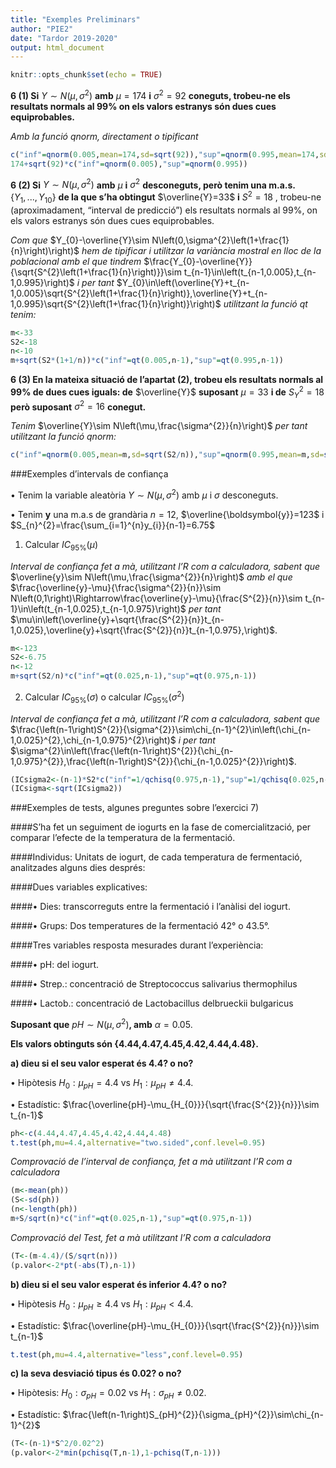 ---
title: "Exemples Preliminars"
author: "PIE2"
date: "Tardor 2019-2020"
output: html_document
---

```{r setup, include=FALSE}
knitr::opts_chunk$set(echo = TRUE)
```

**6 (1)  Si** $Y\sim N\left(\mu,\sigma^{2}\right)$ **amb** $\mu=174$ **i** $\sigma^{2}=92$ **coneguts,  trobeu-ne els resultats normals al 99% on els valors estranys són dues cues equiprobables.**

*Amb la funció qnorm, directament o tipificant*

```{r}
c("inf"=qnorm(0.005,mean=174,sd=sqrt(92)),"sup"=qnorm(0.995,mean=174,sd=sqrt(92)))
174+sqrt(92)*c("inf"=qnorm(0.005),"sup"=qnorm(0.995))
```

**6 (2)  Si** $Y\sim N\left(\mu,\sigma^{2}\right)$ **amb** $\mu$ **i** $\sigma^{2}$ **desconeguts,  però tenim una m.a.s.** $\left\{ Y_{1},...,Y_{10}\right\}$  **de la que s'ha obtingut** $\overline{Y}=33$ **i** $S^{2}=18$ , trobeu-ne (aproximadament,  “interval de predicció”) els resultats normals al 99%,  on els valors estranys són dues cues equiprobables.

*Com que* $Y_{0}-\overline{Y}\sim N\left(0,\sigma^{2}\left(1+\frac{1}{n}\right)\right)$ *hem de tipificar i utilitzar la variància mostral en lloc de la poblacional amb el que tindrem* $\frac{Y_{0}-\overline{Y}}{\sqrt{S^{2}\left(1+\frac{1}{n}\right)}}\sim t_{n-1}\in\left(t_{n-1,0.005},t_{n-1,0.995}\right)$ *i per tant* $Y_{0}\in\left(\overline{Y}+t_{n-1,0.005}\sqrt{S^{2}\left(1+\frac{1}{n}\right)},\overline{Y}+t_{n-1,0.995}\sqrt{S^{2}\left(1+\frac{1}{n}\right)}\right)$ *utilitzant la funció qt tenim:*

```{r}
m<-33
S2<-18
n<-10
m+sqrt(S2*(1+1/n))*c("inf"=qt(0.005,n-1),"sup"=qt(0.995,n-1))
```

**6 (3)  En la mateixa situació de l'apartat (2),  trobeu els resultats normals al 99% de dues cues iguals: de** $\overline{Y}$ **suposant** $\mu=33$ **i de** $S_{Y}^{2}=18$  **però suposant** $\sigma^{2}=16$ **conegut.**

*Tenim* $\overline{Y}\sim N\left(\mu,\frac{\sigma^{2}}{n}\right)$ *per tant utilitzant la funció qnorm:*

```{r}
c("inf"=qnorm(0.005,mean=m,sd=sqrt(S2/n)),"sup"=qnorm(0.995,mean=m,sd=sqrt(S2/n)))
```

###Exemples d'intervals de confiança

• Tenim la variable aleatòria $Y\sim N\left(\mu,\sigma^{2}\right)$ amb $\mu$ i $\sigma$ desconeguts.

• Tenim $\boldsymbol{y}$ una m.a.s de grandària $n=12$,  $\overline{\boldsymbol{y}}=123$ i $S_{n}^{2}=\frac{\sum_{i=1}^{n}y_{i}}{n-1}=6.75$

1. Calcular $IC_{95\%}\left(\mu\right)$

*Interval de confiança fet a mà, utilitzant l'R com a calculadora, sabent que* $\overline{y}\sim N\left(\mu,\frac{\sigma^{2}}{n}\right)$ *amb el que* $\frac{\overline{y}-\mu}{\frac{\sigma^{2}}{n}}\sim N\left(0,1\right)\Rightarrow\frac{\overline{y}-\mu}{\frac{S^{2}}{n}}\sim t_{n-1}\in\left(t_{n-1,0.025},t_{n-1,0.975}\right)$ *per tant* $\mu\in\left(\overline{y}+\sqrt{\frac{S^{2}}{n}}t_{n-1,0.025},\overline{y}+\sqrt{\frac{S^{2}}{n}}t_{n-1,0.975},\right)$. 

```{r}
m<-123
S2<-6.75
n<-12
m+sqrt(S2/n)*c("inf"=qt(0.025,n-1),"sup"=qt(0.975,n-1))
```

2. Calcular $IC_{95\%}\left(\sigma\right)$ o calcular $IC_{95\%}\left(\sigma^{2}\right)$

*Interval de confiança fet a mà, utilitzant l'R com a calculadora, sabent que* $\frac{\left(n-1\right)S^{2}}{\sigma^{2}}\sim\chi_{n-1}^{2}\in\left(\chi_{n-1,0.025}^{2},\chi_{n-1,0.975}^{2}\right)$ *i per tant* $\sigma^{2}\in\left(\frac{\left(n-1\right)S^{2}}{\chi_{n-1,0.975}^{2}},\frac{\left(n-1\right)S^{2}}{\chi_{n-1,0.025}^{2}}\right)$.

```{r}
(ICsigma2<-(n-1)*S2*c("inf"=1/qchisq(0.975,n-1),"sup"=1/qchisq(0.025,n-1)))
(ICsigma<-sqrt(ICsigma2))
```

###Exemples de tests, algunes preguntes sobre l'exercici 7)

####S'ha fet un seguiment de iogurts en la fase de comercialització,  per comparar l'efecte de la temperatura de la fermentació. 

####Individus: Unitats de iogurt,  de cada temperatura de fermentació,  analitzades alguns dies després:

####Dues variables explicatives:

####• Dies: transcorreguts entre la fermentació i l'anàlisi del iogurt.

####• Grups: Dos temperatures de la fermentació 42° o 43.5°.

####Tres variables resposta mesurades durant l'experiència: 

####• pH: del iogurt. 

####• Strep.: concentració de Streptococcus salivarius thermophilus 

####• Lactob.: concentració de Lactobacillus delbrueckii bulgaricus 

**Suposant que** $pH\sim N\left(\mu,\sigma^{2}\right)$**,  amb** $\alpha=0.05$.

**Els valors obtinguts són {4.44,4.47,4.45,4.42,4.44,4.48}.**

**a) dieu si el seu valor esperat és 4.4? o no?**

• Hipòtesis $H_{0}:\mu_{pH}=4.4$ vs $H_{1}:\mu_{pH}\neq4.4$.

• Estadístic: $\frac{\overline{pH}-\mu_{H_{0}}}{\sqrt{\frac{S^{2}}{n}}}\sim t_{n-1}$

```{r}
ph<-c(4.44,4.47,4.45,4.42,4.44,4.48)
t.test(ph,mu=4.4,alternative="two.sided",conf.level=0.95)
```

*Comprovació de l'interval de confiança, fet a mà utilitzant l'R com a calculadora*

```{r}
(m<-mean(ph))
(S<-sd(ph))
(n<-length(ph))
m+S/sqrt(n)*c("inf"=qt(0.025,n-1),"sup"=qt(0.975,n-1))
```

*Comprovació del Test, fet a mà utilitzant l'R com a calculadora*

```{r}
(T<-(m-4.4)/(S/sqrt(n)))
(p.valor<-2*pt(-abs(T),n-1))
```

**b) dieu si el seu valor esperat és inferior 4.4? o no?**

• Hipòtesis $H_{0}:\mu_{pH}\ge4.4$ vs $H_{1}:\mu_{pH}<4.4$.

• Estadístic: $\frac{\overline{pH}-\mu_{H_{0}}}{\sqrt{\frac{S^{2}}{n}}}\sim t_{n-1}$

```{r}
t.test(ph,mu=4.4,alternative="less",conf.level=0.95)
```

**c) la seva desviació tipus és 0.02? o no?**

• Hipòtesis: $H_{0}:\sigma_{pH}=0.02$ vs $H_{1}:\sigma_{pH}\neq0.02$.

• Estadístic: $\frac{\left(n-1\right)S_{pH}^{2}}{\sigma_{pH}^{2}}\sim\chi_{n-1}^{2}$

```{r}
(T<-(n-1)*S^2/0.02^2)
(p.valor<-2*min(pchisq(T,n-1),1-pchisq(T,n-1)))
```

